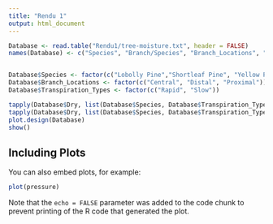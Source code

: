 ```yaml
---
title: "Rendu 1"
output: html_document
---
```


```r
Database <- read.table("Rendu1/tree-moisture.txt", header = FALSE)
names(Database) <- c("Species", "Branch/Species", "Branch_Locations", "Transpiration_Types", "Dry")


Database$Species <- factor(c("Lobolly Pine","Shortleaf Pine", "Yellow Poplar","Red Gum"))
Database$Branch_Locations <- factor(c("Central", "Distal", "Proximal"))
Database$Transpiration_Types <- factor(c("Rapid", "Slow"))

tapply(Database$Dry, list(Database$Species, Database$Transpiration_Types, Database$Branch_Locations), mean) 
tapply(Database$Dry, list(Database$Species, Database$Transpiration_Types, Database$Branch_Locations), sd) 
plot.design(Database) 
show()
```

## Including Plots

You can also embed plots, for example:

```r
plot(pressure)
```

Note that the `echo = FALSE` parameter was added to the code chunk to prevent printing of the R code that generated the plot.
